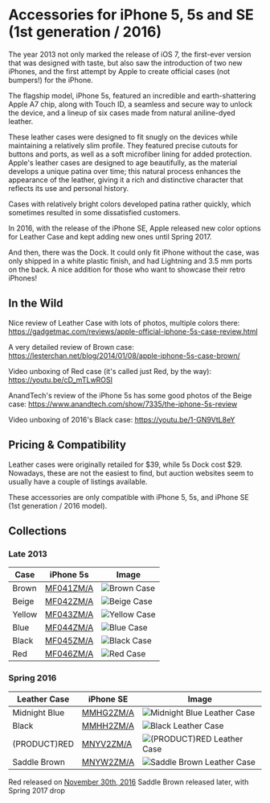 
# Accessories for iPhone 5, 5s and SE (1st generation / 2016)

The year 2013 not only marked the release of iOS 7, the first-ever version that was designed with taste, but also saw the introduction of two new iPhones, and the first attempt by Apple to create official cases (not bumpers!) for the iPhone.

The flagship model, iPhone 5s, featured an incredible and earth-shattering Apple A7 chip, along with Touch ID, a seamless and secure way to unlock the device, and a lineup of six cases made from natural aniline-dyed leather.

These leather cases were designed to fit snugly on the devices while maintaining a relatively slim profile. They featured precise cutouts for buttons and ports, as well as a soft microfiber lining for added protection. Apple's leather cases are designed to age beautifully, as the material develops a unique patina over time; this natural process enhances the appearance of the leather, giving it a rich and distinctive character that reflects its use and personal history.

Cases with relatively bright colors developed patina rather quickly, which sometimes resulted in some dissatisfied customers.

In 2016, with the release of the iPhone SE, Apple released new color options for Leather Case and kept adding new ones until Spring 2017.

And then, there was the Dock. It could only fit iPhone without the case, was only shipped in a white plastic finish, and had Lightning and 3.5 mm ports on the back. A nice addition for those who want to showcase their retro iPhones!

## In the Wild

Nice review of Leather Case with lots of photos, multiple colors there: https://gadgetmac.com/reviews/apple-official-iphone-5s-case-review.html

A very detailed review of Brown case: https://lesterchan.net/blog/2014/01/08/apple-iphone-5s-case-brown/

Video unboxing of Red case (it's called just Red, by the way): https://youtu.be/cD_mTLwROSI

AnandTech's review of the iPhone 5s has some good photos of the Beige case: https://www.anandtech.com/show/7335/the-iphone-5s-review

Video unboxing of 2016's Black case: https://youtu.be/1-GN9VtL8eY

## Pricing & Compatibility

Leather cases were originally retailed for $39, while 5s Dock cost $29. Nowadays, these are not the easiest to find, but auction websites seem to usually have a couple of listings available.

These accessories are only compatible with iPhone 5, 5s, and iPhone SE (1st generation / 2016 model).

## Collections

### Late 2013

| Case | iPhone 5s | Image |
| --- | --- | --- |
| Brown | [MF041ZM/A](/iphone_5s/MF041) | ![Brown Case](/everyphone/MF041.png) |
| Beige | [MF042ZM/A](/iphone_5s/MF042) | ![Beige Case](/everyphone/MF042.png) |
| Yellow | [MF043ZM/A](/iphone_5s/MF043) | ![Yellow Case](/everyphone/MF043.png) |
| Blue | [MF044ZM/A](/iphone_5s/MF044) | ![Blue Case](/everyphone/MF044.png) |
| Black | [MF045ZM/A](/iphone_5s/MF045) | ![Black Case](/everyphone/MF045.png) |
| Red | [MF046ZM/A](/iphone_5s/MF046) | ![Red Case](/everyphone/MF046.png) |

### Spring 2016

| Leather Case | iPhone SE | Image |
| --- | --- | --- |
| Midnight Blue | [MMHG2ZM/A](/iphone_5s/MMHG2) | ![Midnight Blue Leather Case](/everyphone/MMHG2.png) |
| Black | [MMHH2ZM/A](/iphone_5s/MMHH2) | ![Black Leather Case](/everyphone/MMHH2.png) |
| (PRODUCT)RED | [MNYV2ZM/A](/iphone_5s/MNYV2) | ![(PRODUCT)RED Leather Case](/everyphone/MNYV2.png) |
| Saddle Brown | [MNYW2ZM/A](/iphone_5s/MNYW2) | ![Saddle Brown Leather Case](/everyphone/MNYW2.png) |

Red released on [November 30th, 2016](https://www.apple.com/newsroom/2016/11/apple-turns-red-with-more-ways-than-ever-to-join-the-fight-against-aids/)
Saddle Brown released later, with Spring 2017 drop
